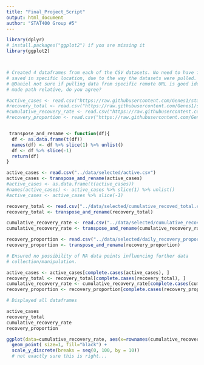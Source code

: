 ```yaml
---
title: "Final_Project_Script"
output: html_document
author: "STAT400 Group #5"
---
```


```r
library(dplyr)
# install.packages("ggplot2") if you are missing it
library(ggplot2)



# Created 4 dataframes from each of the CSV datasets. No need to have files 
# saved in specific location, due to the way the datasets were pulled.
# @Daniel not sure if pulling data from specific remote URL is good idea :v
# made path relative, do you agree?

#active_cases <- read.csv("https://raw.githubusercontent.com/Genes1/stat400_group5_covid/master/data/selected/active.csv")
#recovery_total <- read.csv("https://raw.githubusercontent.com/Genes1/stat400_group5_covid/master/data/selected/cumulative_recoved_total.csv")
#cumulative_recovery_rate <- read.csv("https://raw.githubusercontent.com/Genes1/stat400_group5_covid/master/data/selected/cumulative_recovery_rate.csv")
#recovery_proportion <- read.csv("https://raw.githubusercontent.com/Genes1/stat400_group5_covid/master/data/selected/daily_recovery_proportion.csv")


 transpose_and_rename <- function(df){
  df <- as.data.frame(t(df))
  names(df) <- df %>% slice(1) %>% unlist()
  df <- df %>% slice(-1)
  return(df)
}

active_cases <- read.csv("../data/selected/active.csv")
active_cases <- transpose_and_rename(active_cases)
#active_cases <- as.data.frame(t(active_cases))
#names(active_cases) <- active_cases %>% slice(1) %>% unlist()
#active_cases <- active_cases %>% slice(-1)

recovery_total <- read.csv("../data/selected/cumulative_recoved_total.csv")
recovery_total <- transpose_and_rename(recovery_total)

cumulative_recovery_rate <- read.csv("../data/selected/cumulative_recovery_rate.csv")
cumulative_recovery_rate <- transpose_and_rename(cumulative_recovery_rate)

recovery_proportion <- read.csv("../data/selected/daily_recovery_proportion.csv")
recovery_proportion <- transpose_and_rename(recovery_proportion)

```


``` r

# Ensured no possibility of NA data points influencing further data 
# collection/manipulation.

active_cases <- active_cases[complete.cases(active_cases), ]
recovery_total <- recovery_total[complete.cases(recovery_total), ]
cumulative_recovery_rate <- cumulative_recovery_rate[complete.cases(cumulative_recovery_rate), ]
recovery_proportion <- recovery_proportion[complete.cases(recovery_proportion), ]


```


``` r

# Displayed all dataframes

active_cases
recovery_total
cumulative_recovery_rate
recovery_proportion

```

``` r
ggplot(data=cumulative_recovery_rate, aes(x=rownames(cumulative_recovery_rate), y=RI)) +
  geom_point( size=1, fill="black") + 
  scale_y_discrete(breaks = seq(0, 100, by = 10))
  # not exactly sure this is right...
```










